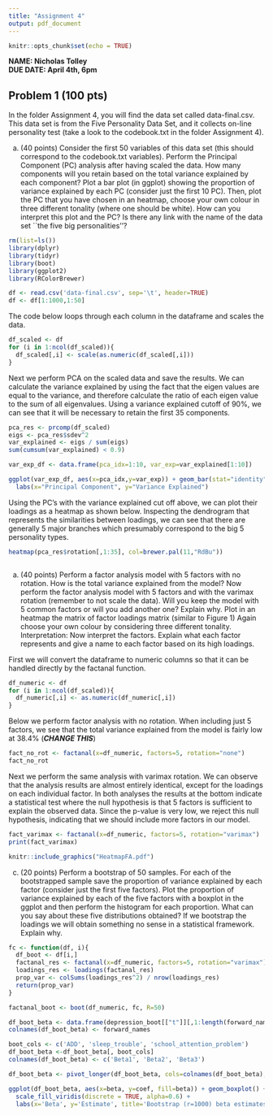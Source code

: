 ```yaml
---
title: "Assignment 4"
output: pdf_document
---
```


```r
knitr::opts_chunk$set(echo = TRUE)
```

**NAME: Nicholas Tolley**\
**DUE DATE: April 4th, 6pm**

## Problem 1 (100 pts)

In the folder Assignment 4, you will find the data set called data-final.csv. This data set is from the Five Personality Data Set, and it collects on-line personality test (take a look to the codebook.txt in the folder Assignment 4).

(a) (40 points) Consider the first 50 variables of this data set (this should correspond to the codebook.txt variables). Perform the Principal Component (PC) analysis after having scaled the data. How many components will you retain based on the total variance explained by each component? Plot a bar plot (in ggplot) showing the proportion of variance explained by each PC (consider just the first 10 PC). Then, plot the PC that you have chosen in an heatmap, choose your own colour in three different tonality (where one should be white). How can you interpret this plot and the PC? Is there any link with the name of the data set \`\`the five big personalities''?

```r
rm(list=ls())
library(dplyr)
library(tidyr)
library(boot)
library(ggplot2)
library(RColorBrewer)

df <- read.csv('data-final.csv', sep='\t', header=TRUE)
df <- df[1:1000,1:50]
```

The code below loops through each column in the dataframe and scales the data.

```r
df_scaled <- df
for (i in 1:ncol(df_scaled)){
  df_scaled[,i] <- scale(as.numeric(df_scaled[,i]))
}
```

Next we perform PCA on the scaled data and save the results. We can calculate the variance explained by using the fact that the eigen values are equal to the variance, and therefore calculate the ratio of each eigen value to the sum of all eigenvalues. Using a variance explained cutoff of 90%, we can see that it will be necessary to retain the first 35 components.

```r
pca_res <- prcomp(df_scaled)
eigs <- pca_res$sdev^2
var_explained <- eigs / sum(eigs)
sum(cumsum(var_explained) < 0.9)
```

```r
var_exp_df <- data.frame(pca_idx=1:10, var_exp=var_explained[1:10])

ggplot(var_exp_df, aes(x=pca_idx,y=var_exp)) + geom_bar(stat="identity") + 
  labs(x="Principal Component", y="Variance Explained")
```

Using the PC's with the variance explained cut off above, we can plot their loadings as a heatmap as shown below. Inspecting the dendrogram that represents the similarities between loadings, we can see that there are generally 5 major branches which presumably correspond to the big 5 personality types.

```r
heatmap(pca_res$rotation[,1:35], col=brewer.pal(11,"RdBu"))
```

```r

```

(a) (40 points) Perform a factor analysis model with 5 factors with no rotation. How is the total variance explained from the model? Now perform the factor analysis model with 5 factors and with the varimax rotation (remember to not scale the data). Will you keep the model with 5 common factors or will you add another one? Explain why. Plot in an heatmap the matrix of factor loadings matrix (similar to Figure 1) Again choose your own colour by considering three different tonality. Interpretation: Now interpret the factors. Explain what each factor represents and give a name to each factor based on its high loadings.

First we will convert the dataframe to numeric columns so that it can be handled directly by the factanal function.

```r
df_numeric <- df
for (i in 1:ncol(df_scaled)){
  df_numeric[,i] <- as.numeric(df_numeric[,i])
}

```

Below we perform factor analysis with no rotation. When including just 5 factors, we see that the total variance explained from the model is fairly low at 38.4% (***CHANGE THIS***)

```r
fact_no_rot <- factanal(x=df_numeric, factors=5, rotation="none")
fact_no_rot
```

Next we perform the same analysis with varimax rotation. We can observe that the analysis results are almost entirely identical, except for the loadings on each individual factor. In both analyses the results at the bottom indicate a statistical test where the null hypothesis is that 5 factors is sufficient to explain the observed data. Since the p-value is very low, we reject this null hypothesis, indicating that we should include more factors in our model.

```r
fact_varimax <- factanal(x=df_numeric, factors=5, rotation="varimax")
print(fact_varimax)
```

```r
knitr::include_graphics("HeatmapFA.pdf")
```

(c) (20 points) Perform a bootstrap of 50 samples. For each of the bootstrapped sample save the proportion of variance explained by each factor (consider just the first five factors). Plot the proportion of variance explained by each of the five factors with a boxplot in the ggplot and then perform the histogram for each proportion. What can you say about these five distributions obtained? If we bootstrap the loadings we will obtain something no sense in a statistical framework. Explain why.

```r
fc <- function(df, i){
  df_boot <- df[i,]
  factanal_res <- factanal(x=df_numeric, factors=5, rotation="varimax")
  loadings_res <- loadings(factanal_res)
  prop_var <- colSums(loadings_res^2) / nrow(loadings_res)
  return(prop_var)
}

factanal_boot <- boot(df_numeric, fc, R=50)
```

```r
df_boot_beta <- data.frame(depression_boot[["t"]][,1:length(forward_names) + 1])
colnames(df_boot_beta) <- forward_names

boot_cols <- c('ADD', 'sleep_trouble', 'school_attention_problem')
df_boot_beta <-df_boot_beta[, boot_cols]
colnames(df_boot_beta) <- c('Beta1', 'Beta2', 'Beta3')

df_boot_beta <- pivot_longer(df_boot_beta, cols=colnames(df_boot_beta), names_to = "beta", values_to = "coef")

ggplot(df_boot_beta, aes(x=beta, y=coef, fill=beta)) + geom_boxplot() + 
  scale_fill_viridis(discrete = TRUE, alpha=0.6) +
  labs(x='Beta', y='Estimate', title='Bootstrap (r=1000) beta estimates for p(depression) glm') + theme_bw()
```
